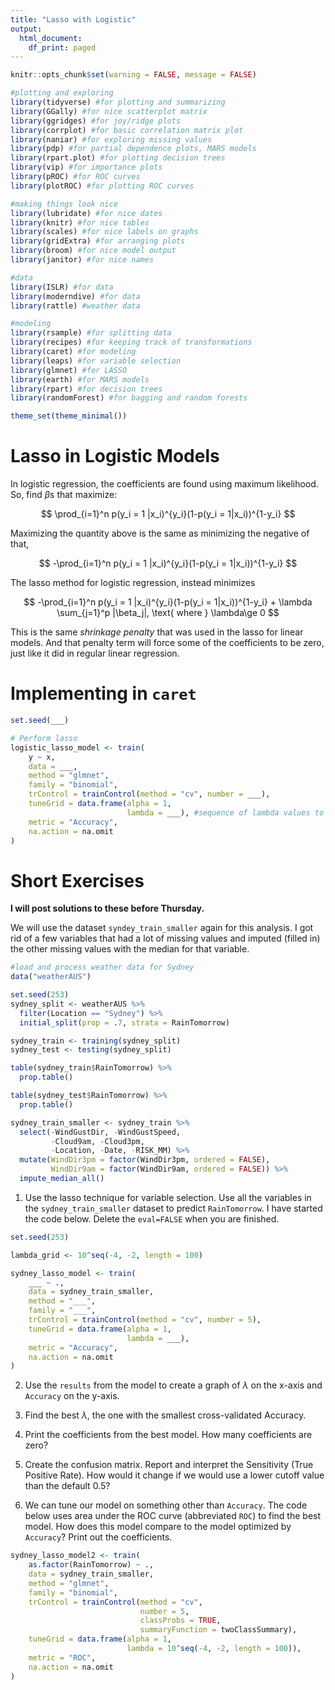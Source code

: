 ```yaml
---
title: "Lasso with Logistic"
output: 
  html_document:
    df_print: paged
---
```


```r
knitr::opts_chunk$set(warning = FALSE, message = FALSE)
```

```r
#plotting and exploring
library(tidyverse) #for plotting and summarizing
library(GGally) #for nice scatterplot matrix 
library(ggridges) #for joy/ridge plots
library(corrplot) #for basic correlation matrix plot
library(naniar) #for exploring missing values
library(pdp) #for partial dependence plots, MARS models
library(rpart.plot) #for plotting decision trees
library(vip) #for importance plots
library(pROC) #for ROC curves
library(plotROC) #for plotting ROC curves

#making things look nice
library(lubridate) #for nice dates
library(knitr) #for nice tables
library(scales) #for nice labels on graphs
library(gridExtra) #for arranging plots
library(broom) #for nice model output
library(janitor) #for nice names

#data
library(ISLR) #for data
library(moderndive) #for data
library(rattle) #weather data

#modeling
library(rsample) #for splitting data
library(recipes) #for keeping track of transformations
library(caret) #for modeling
library(leaps) #for variable selection
library(glmnet) #for LASSO
library(earth) #for MARS models
library(rpart) #for decision trees
library(randomForest) #for bagging and random forests

theme_set(theme_minimal())
```

# Lasso in Logistic Models

In logistic regression, the coefficients are found using maximum likelihood. So, find $\beta$s that maximize:

$$
\prod_{i=1}^n p(y_i = 1 |x_i)^{y_i}(1-p(y_i = 1|x_i))^{1-y_i}
$$

Maximizing the quantity above is the same as minimizing the negative of that,

$$
-\prod_{i=1}^n p(y_i = 1 |x_i)^{y_i}(1-p(y_i = 1|x_i))^{1-y_i}
$$

The lasso method for logistic regression, instead minimizes

$$
-\prod_{i=1}^n p(y_i = 1 |x_i)^{y_i}(1-p(y_i = 1|x_i))^{1-y_i}
 + \lambda \sum_{j=1}^p |\beta_j|,  \text{  where  } \lambda\ge 0
$$

This is the same *shrinkage penalty* that was used in the lasso for linear models. And that penalty term will force some of the coefficients to be zero, just like it did in regular linear regression. 

# Implementing in `caret`

```r
set.seed(___)

# Perform lasso
logistic_lasso_model <- train(
    y ~ x,
    data = ___,
    method = "glmnet",
    family = "binomial",
    trControl = trainControl(method = "cv", number = ___),
    tuneGrid = data.frame(alpha = 1, 
                          lambda = ___), #sequence of lambda values to try - can vary depending on context
    metric = "Accuracy",
    na.action = na.omit
)
```


# Short Exercises

**I will post solutions to these before Thursday.**

We will use the dataset `syndey_train_smaller` again for this analysis. I got rid of a few variables that had a lot of missing values and imputed (filled in) the other missing values with the median for that variable.

```r
#load and process weather data for Sydney
data("weatherAUS")

set.seed(253)
sydney_split <- weatherAUS %>% 
  filter(Location == "Sydney") %>% 
  initial_split(prop = .7, strata = RainTomorrow)

sydney_train <- training(sydney_split)
sydney_test <- testing(sydney_split)

table(sydney_train$RainTomorrow) %>% 
  prop.table()

table(sydney_test$RainTomorrow) %>% 
  prop.table()
```

```r
sydney_train_smaller <- sydney_train %>% 
  select(-WindGustDir, -WindGustSpeed, 
         -Cloud9am, -Cloud3pm,
         -Location, -Date, -RISK_MM) %>% 
  mutate(WindDir3pm = factor(WindDir3pm, ordered = FALSE),
         WindDir9am = factor(WindDir9am, ordered = FALSE)) %>% 
  impute_median_all()
```


1. Use the lasso technique for variable selection. Use all the variables in the `sydney_train_smaller` dataset to predict `RainTomorrow`. I have started the code below. Delete the `eval=FALSE` when you are finished. 

```r
set.seed(253)

lambda_grid <- 10^seq(-4, -2, length = 100)

sydney_lasso_model <- train(
    ___ ~ .,
    data = sydney_train_smaller,
    method = "___",
    family = "___",
    trControl = trainControl(method = "cv", number = 5),
    tuneGrid = data.frame(alpha = 1, 
                          lambda = ___),
    metric = "Accuracy",
    na.action = na.omit
)

```

2. Use the `results` from the model to create a graph of $\lambda$ on the x-axis and `Accuracy` on the y-axis. 

3. Find the best $\lambda$, the one with the smallest cross-validated Accuracy. 

4. Print the coefficients from the best model. How many coefficients are zero?

5. Create the confusion matrix. Report and interpret the Sensitivity (True Positive Rate). How would it change if we would use a lower cutoff value than the default 0.5?

6. We can tune our model on something other than `Accuracy`. The code below uses area under the ROC curve (abbreviated `ROC`) to find the best model. How does this model compare to the model optimized by `Accuracy`? Print out the coefficients.

```r
sydney_lasso_model2 <- train(
    as.factor(RainTomorrow) ~ .,
    data = sydney_train_smaller,
    method = "glmnet",
    family = "binomial",
    trControl = trainControl(method = "cv", 
                             number = 5,
                             classProbs = TRUE,
                             summaryFunction = twoClassSummary),
    tuneGrid = data.frame(alpha = 1, 
                          lambda = 10^seq(-4, -2, length = 100)),
    metric = "ROC",
    na.action = na.omit
)

```


